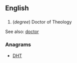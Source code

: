 ==English==

==={{abbreviation-old|en}}===
{{head|en}}

#(''degree'') Doctor of Theology

See also: [[doctor]]

===Anagrams===
* [[DHT#English|DHT]]